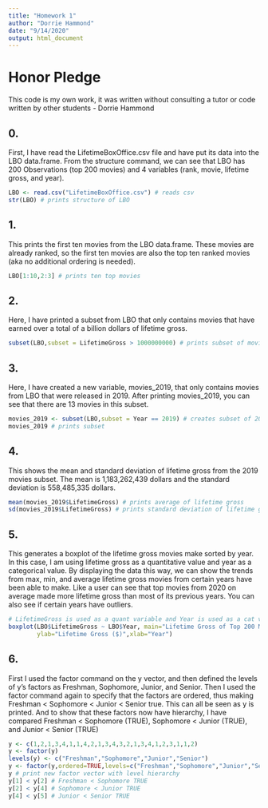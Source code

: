 ```yaml
---
title: "Homework 1"
author: "Dorrie Hammond"
date: "9/14/2020"
output: html_document
---
```

# Honor Pledge
This code is my own work, it was written without consulting a tutor or code written by other students - Dorrie Hammond

## 0.
First, I have read the LifetimeBoxOffice.csv file and have put its data into the LBO data.frame.  From the structure command, we can see that LBO has 200 Observations (top 200 movies) and 4 variables (rank, movie, lifetime gross, and year).


```r
LBO <- read.csv("LifetimeBoxOffice.csv") # reads csv
str(LBO) # prints structure of LBO
```

## 1.

This prints the first ten movies from the LBO data.frame.  These movies are already ranked, so the first ten movies are also the top ten ranked movies (aka no additional ordering is needed).


```r
LBO[1:10,2:3] # prints ten top movies
```

## 2.

Here, I have printed a subset from LBO that only contains movies that have earned over a total of a billion dollars of lifetime gross.


```r
subset(LBO,subset = LifetimeGross > 1000000000) # prints subset of movies earning more than a billion
```


## 3.

Here, I have created a new variable, movies_2019, that only contains movies from LBO that were released in 2019.  After printing movies_2019, you can see that there are 13 movies in this subset.


```r
movies_2019 <- subset(LBO,subset = Year == 2019) # creates subset of 2019 top movies
movies_2019 # prints subset
```


## 4.

This shows the mean and standard deviation of lifetime gross from the 2019 movies subset.  The mean is 1,183,262,439 dollars and the standard deviation is 558,485,335 dollars.


```r
mean(movies_2019$LifetimeGross) # prints average of lifetime gross
sd(movies_2019$LifetimeGross) # prints standard deviation of lifetime gross
```


## 5.

This generates a boxplot of the lifetime gross movies make sorted by year.  In this case, I am using lifetime gross as a quantitative value and year as a categorical value.  By displaying the data this way, we can show the trends from max, min, and average lifetime gross movies from certain years have been able to make.  Like a user can see that top movies from 2020 on average made more lifetime gross than most of its previous years.  You can also see if certain years have outliers.


```r
# LifetimeGross is used as a quant variable and Year is used as a cat variable
boxplot(LBO$LifetimeGross ~ LBO$Year, main="Lifetime Gross of Top 200 Movies by Year",
        ylab="Lifetime Gross ($)",xlab="Year")
```



## 6.

First I used the factor command on the y vector, and then defined the levels of y's factors as Freshman, Sophomore, Junior, and Senior.  Then I used the factor command again to specify that the factors are ordered, thus making Freshman < Sophomore < Junior < Senior true.  This can all be seen as y is printed.  And to show that these factors now have hierarchy, I have compared Freshman < Sophomore (TRUE), Sophomore < Junior (TRUE), and Junior < Senior (TRUE)

```r
y <- c(1,2,1,3,4,1,1,4,2,1,3,4,3,2,1,3,4,1,2,3,1,1,2)
y <- factor(y)
levels(y) <- c("Freshman","Sophomore","Junior","Senior")
y <- factor(y,ordered=TRUE,levels=c("Freshman","Sophomore","Junior","Senior"))
y # print new factor vector with level hierarchy
y[1] < y[2] # Freshman < Sophomore TRUE
y[2] < y[4] # Sophomore < Junior TRUE
y[4] < y[5] # Junior < Senior TRUE
```

